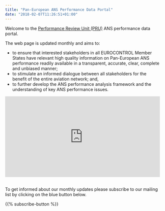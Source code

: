 ```yaml
---
title: "Pan-European ANS Performance Data Portal"
date: "2018-02-07T11:26:51+01:00"
---
```

<style type="text/css">
.img-responsive {
    margin: 0 auto;
    max-width: 75%
}

.resp-container {
    position: relative;
    overflow: hidden;
    padding-top: 52.0%;
}

.resp-iframe {
    position: absolute;
    top: 0;
    left: 0;
    width: 100%;
    height: 100%;
    border: 0;
}
</style>


Welcome to the [Performance Review Unit (PRU)](/about/us/) ANS performance data portal.

The web page is updated monthly and aims to:

* to ensure that interested stakeholders in all EUROCONTROL Member States have relevant
  high quality information on Pan-European ANS performance readily available in a transparent,
  accurate, clear, complete and unbiased manner;
* to stimulate an informed dialogue between all stakeholders for the benefit of the entire aviation
  network; and,
* to further develop the ANS performance analysis framework and the understanding of key ANS
  performance issues.

<div class="resp-container">
<iframe class="resp-iframe" src="https://datastudio.google.com/embed/reporting/1nmvdWi6Qny1FStEgtCS3v1cOdBt5Yvdk/page/GDes" frameborder="0" style="border:0" allowfullscreen></iframe>
</div>

<br>
To get informed about our monthly updates please subscribe to our mailing list by clicking on the blue button below.

<div class="container text-center">
{{% subscribe-button %}}
</div>

